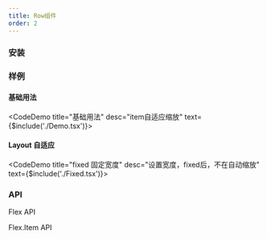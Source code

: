 ```yaml
---
title: Row组件
order: 2
---
```




### 安装
<ImportTabs name="@jelper/component" />

### 样例

#### 基础用法
<CodeDemo title="基础用法" desc="item自适应缩放" text={$include('./Demo.tsx')}><Demo /></CodeDemo>

#### Layout 自适应
<CodeDemo title="fixed 固定宽度" desc="设置宽度，fixed后，不在自动缩放" text={$include('./Fixed.tsx')}><FlexDemo /></CodeDemo>

### API
Flex API
<Table
  rowKey="param"
  columns={[
    { title: '参数', width: 120, dataIndex: 'param' },
    { title: '说明', width: 240, dataIndex: 'desc' },
    { title: '类型', width: 120, dataIndex: 'type' },
    { title: '默认值', width: 120, dataIndex: 'defValue' },
    { title: '版本', width: 80, dataIndex: 'version' },
  ]}
  dataSource={[
    {
      param: 'justify',
      desc: 'flex主轴排列方式',
      type: '\'flex-start\' | \'flex-end\' | \'center\' | \'space-between\' | \'space-around\' | \'space-evenly\' | \'stretch\'',
      defValue: 'start',
      version: '',
    },
    {
      param: 'align',
      desc: 'flex交叉轴排列方式',
      type: '\'flex-start\' | \'flex-end\' | \'center\' | \'stretch\'',
      defValue: 'start',
      version: '',
    },
    {
      param: 'gap',
      desc: 'flex元素gap',
      type: 'number | string',
      defValue: 'm',
      version: '',
    },
  ]}
  bordered
  size="small"
  pagination={false}
/>

Flex.Item API

<Table
  rowKey="param"
  columns={[
    { title: '参数', width: 120, dataIndex: 'param' },
    { title: '说明', width: 240, dataIndex: 'desc' },
    { title: '类型', width: 120, dataIndex: 'type' },
    { title: '默认值', width: 120, dataIndex: 'defValue' },
    { title: '版本', width: 80, dataIndex: 'version' },
  ]}
  dataSource={[
    {
      param: 'fixed',
      desc: 'item不缩放，即flex: 0 0 auto;',
      type: 'boolean',
      defValue: '--',
      version: '',
    },
    {
      param: 'width',
      desc: 'item宽度',
      type: 'number | string;',
      defValue: '--',
      version: '',
    },
    {
      param: 'minWidth',
      desc: 'item最小宽度',
      type: 'number | string;',
      defValue: '--',
      version: '',
    },
    {
      param: 'maxWidth',
      desc: 'item最大宽度',
      type: 'number | string;',
      defValue: '--',
      version: '',
    },
    {
      param: 'scale',
      desc: 'item缩放比例，即flex: x x auto;',
      type: 'number;',
      defValue: '1',
      version: '',
    },
  ]}
  bordered
  size="small"
  pagination={false}
/>
